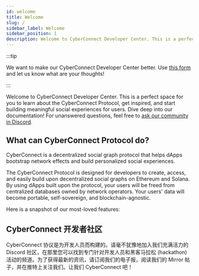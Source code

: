 ```yaml
---
id: welcome
title: Welcome
slug: /
sidebar_label: Welcome
sidebar_position: 1
description: Welcome to CyberConnect Developer Center. This is a perfect space for you to learn about the CyberConnect Protocol, get inspired, and start building meaningful social experiences for users.
---
```


:::tip

We want to make our CyberConnect Developer Center better. Use [this form](https://9txmc3wk3bc.typeform.com/to/Oapbu1SX) and let us know what are your thoughts!

:::

Welcome to CyberConnect Developer Center. This is a perfect space for you to learn about the CyberConnect Protocol, get inspired, and start building meaningful social experiences for users. Dive deep into our documentation! For unanswered questions, feel free to [ask our community in Discord](https://discord.com/invite/cUc8VRGmPs).

## What can CyberConnect Protocol do?

CyberConnect is a decentralized social graph protocol that helps dApps bootstrap network effects and build personalized social experiences.

The CyberConnect Protocol is designed for developers to create, access, and easily build upon decentralized social graphs on Ethereum and Solana. By using dApps built upon the protocol, your users will be freed from centralized databases owned by network operators. Your users' data will become portable, self-sovereign, and blockchain-agnostic.

Here is a snapshot of our most-loved features:


<FeatureCards />

## CyberConnect 开发者社区

CyberConnect 协议是为开发人员而构建的。请毫不犹豫地加入我们充满活力的 Discord 社区，在那里您可以找到专门针对开发人员和黑客马拉松 (hackathon) 活动的频道。为了获得最新的资讯，请订阅我们的电子报，阅读我们的 Mirror 帖子，并在推特上关注我们。让我们 CyberConnect 吧！
